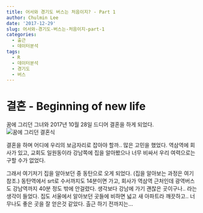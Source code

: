 ```yaml
---
title: 어서와 경기도 버스는 처음이지? - Part 1
author: Chulmin Lee
date: '2017-12-29'
slug: 어서와-경기도-버스는-처음이지-part-1
categories:
  - 출근
  - 데이터분석
tags:
  - R
  - 데이터분석
  - 경기도
  - 버스
---
```


# 결혼 - Beginning of new life

꿈에 그리던 그녀와 2017년 10월 28일 드디어 결혼을 하게 되었다.
![꿈에 그리던 결혼식](img/marriage.jpg)

결혼을 하며 어디에 우리의 보금자리로 잡아야 할까.. 많은 고민을 했었다. 역삼역에 회사가 있고, 교회도 일원동이라 강남쪽에 집을 알아봤으나 너무 비싸서 우리 여력으로는 구할 수가 없었다. 

그래서 여기저기 집을 알아보던 중 동탄으로 오게 되었다. (집을 알아보는 과정은 여기 참조.) 동탄역에서 srt로 수서까지도 14분이면 가고, 회사가 역삼역 근처인데 광역버스도 강남역까지 40분 정도 밖에 안걸렸다. 생각보다 강남에 가기 괜찮은 곳이구나.. 라는 생각이 들었다. 집도 서울에서 알아보던 곳들에 비하면 넓고 새 아파트라 깨끗하고.. 너무나도 좋은 곳을 잘 얻은것 같았다. 출근 하기 전까지는…

